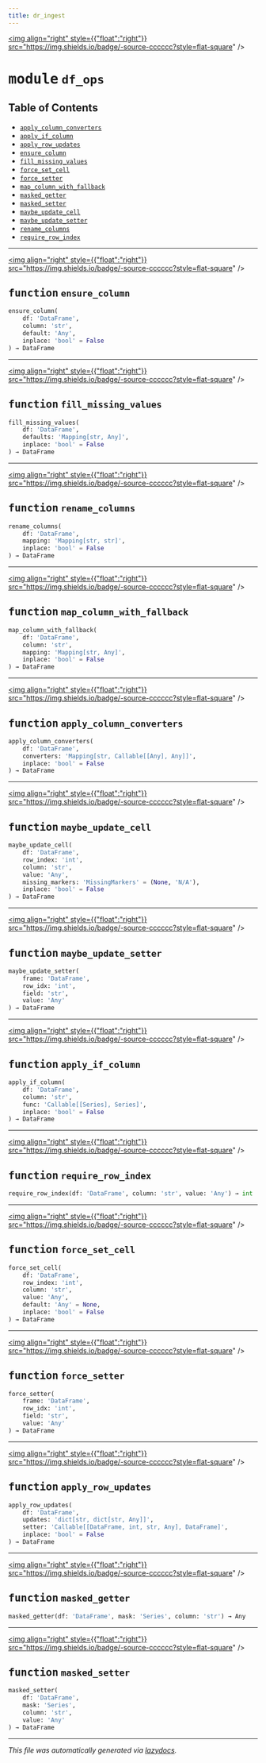 ```yaml
---
title: dr_ingest
---
```


<a href="https://github.com/drothermel/dr_ingest/blob/main/src/dr_ingest/df_ops.py"><img align="right" style={{"float":"right"}} src="https://img.shields.io/badge/-source-cccccc?style=flat-square" /></a>

# <kbd>module</kbd> `df_ops`



## Table of Contents
- [`apply_column_converters`](./dr_ingest.df_ops#function-apply-column-converters)
- [`apply_if_column`](./dr_ingest.df_ops#function-apply-if-column)
- [`apply_row_updates`](./dr_ingest.df_ops#function-apply-row-updates)
- [`ensure_column`](./dr_ingest.df_ops#function-ensure-column)
- [`fill_missing_values`](./dr_ingest.df_ops#function-fill-missing-values)
- [`force_set_cell`](./dr_ingest.df_ops#function-force-set-cell)
- [`force_setter`](./dr_ingest.df_ops#function-force-setter)
- [`map_column_with_fallback`](./dr_ingest.df_ops#function-map-column-with-fallback)
- [`masked_getter`](./dr_ingest.df_ops#function-masked-getter)
- [`masked_setter`](./dr_ingest.df_ops#function-masked-setter)
- [`maybe_update_cell`](./dr_ingest.df_ops#function-maybe-update-cell)
- [`maybe_update_setter`](./dr_ingest.df_ops#function-maybe-update-setter)
- [`rename_columns`](./dr_ingest.df_ops#function-rename-columns)
- [`require_row_index`](./dr_ingest.df_ops#function-require-row-index)



---

<a href="https://github.com/drothermel/dr_ingest/blob/main/src/dr_ingest/df_ops.py#L11"><img align="right" style={{"float":"right"}} src="https://img.shields.io/badge/-source-cccccc?style=flat-square" /></a>

## <kbd>function</kbd> `ensure_column`

```python
ensure_column(
    df: 'DataFrame',
    column: 'str',
    default: 'Any',
    inplace: 'bool' = False
) → DataFrame
```





---

<a href="https://github.com/drothermel/dr_ingest/blob/main/src/dr_ingest/df_ops.py#L28"><img align="right" style={{"float":"right"}} src="https://img.shields.io/badge/-source-cccccc?style=flat-square" /></a>

## <kbd>function</kbd> `fill_missing_values`

```python
fill_missing_values(
    df: 'DataFrame',
    defaults: 'Mapping[str, Any]',
    inplace: 'bool' = False
) → DataFrame
```





---

<a href="https://github.com/drothermel/dr_ingest/blob/main/src/dr_ingest/df_ops.py#L41"><img align="right" style={{"float":"right"}} src="https://img.shields.io/badge/-source-cccccc?style=flat-square" /></a>

## <kbd>function</kbd> `rename_columns`

```python
rename_columns(
    df: 'DataFrame',
    mapping: 'Mapping[str, str]',
    inplace: 'bool' = False
) → DataFrame
```





---

<a href="https://github.com/drothermel/dr_ingest/blob/main/src/dr_ingest/df_ops.py#L54"><img align="right" style={{"float":"right"}} src="https://img.shields.io/badge/-source-cccccc?style=flat-square" /></a>

## <kbd>function</kbd> `map_column_with_fallback`

```python
map_column_with_fallback(
    df: 'DataFrame',
    column: 'str',
    mapping: 'Mapping[str, Any]',
    inplace: 'bool' = False
) → DataFrame
```





---

<a href="https://github.com/drothermel/dr_ingest/blob/main/src/dr_ingest/df_ops.py#L75"><img align="right" style={{"float":"right"}} src="https://img.shields.io/badge/-source-cccccc?style=flat-square" /></a>

## <kbd>function</kbd> `apply_column_converters`

```python
apply_column_converters(
    df: 'DataFrame',
    converters: 'Mapping[str, Callable[[Any], Any]]',
    inplace: 'bool' = False
) → DataFrame
```





---

<a href="https://github.com/drothermel/dr_ingest/blob/main/src/dr_ingest/df_ops.py#L88"><img align="right" style={{"float":"right"}} src="https://img.shields.io/badge/-source-cccccc?style=flat-square" /></a>

## <kbd>function</kbd> `maybe_update_cell`

```python
maybe_update_cell(
    df: 'DataFrame',
    row_index: 'int',
    column: 'str',
    value: 'Any',
    missing_markers: 'MissingMarkers' = (None, 'N/A'),
    inplace: 'bool' = False
) → DataFrame
```





---

<a href="https://github.com/drothermel/dr_ingest/blob/main/src/dr_ingest/df_ops.py#L108"><img align="right" style={{"float":"right"}} src="https://img.shields.io/badge/-source-cccccc?style=flat-square" /></a>

## <kbd>function</kbd> `maybe_update_setter`

```python
maybe_update_setter(
    frame: 'DataFrame',
    row_idx: 'int',
    field: 'str',
    value: 'Any'
) → DataFrame
```





---

<a href="https://github.com/drothermel/dr_ingest/blob/main/src/dr_ingest/df_ops.py#L116"><img align="right" style={{"float":"right"}} src="https://img.shields.io/badge/-source-cccccc?style=flat-square" /></a>

## <kbd>function</kbd> `apply_if_column`

```python
apply_if_column(
    df: 'DataFrame',
    column: 'str',
    func: 'Callable[[Series], Series]',
    inplace: 'bool' = False
) → DataFrame
```





---

<a href="https://github.com/drothermel/dr_ingest/blob/main/src/dr_ingest/df_ops.py#L131"><img align="right" style={{"float":"right"}} src="https://img.shields.io/badge/-source-cccccc?style=flat-square" /></a>

## <kbd>function</kbd> `require_row_index`

```python
require_row_index(df: 'DataFrame', column: 'str', value: 'Any') → int
```





---

<a href="https://github.com/drothermel/dr_ingest/blob/main/src/dr_ingest/df_ops.py#L144"><img align="right" style={{"float":"right"}} src="https://img.shields.io/badge/-source-cccccc?style=flat-square" /></a>

## <kbd>function</kbd> `force_set_cell`

```python
force_set_cell(
    df: 'DataFrame',
    row_index: 'int',
    column: 'str',
    value: 'Any',
    default: 'Any' = None,
    inplace: 'bool' = False
) → DataFrame
```





---

<a href="https://github.com/drothermel/dr_ingest/blob/main/src/dr_ingest/df_ops.py#L159"><img align="right" style={{"float":"right"}} src="https://img.shields.io/badge/-source-cccccc?style=flat-square" /></a>

## <kbd>function</kbd> `force_setter`

```python
force_setter(
    frame: 'DataFrame',
    row_idx: 'int',
    field: 'str',
    value: 'Any'
) → DataFrame
```





---

<a href="https://github.com/drothermel/dr_ingest/blob/main/src/dr_ingest/df_ops.py#L165"><img align="right" style={{"float":"right"}} src="https://img.shields.io/badge/-source-cccccc?style=flat-square" /></a>

## <kbd>function</kbd> `apply_row_updates`

```python
apply_row_updates(
    df: 'DataFrame',
    updates: 'dict[str, dict[str, Any]]',
    setter: 'Callable[[DataFrame, int, str, Any], DataFrame]',
    inplace: 'bool' = False
) → DataFrame
```





---

<a href="https://github.com/drothermel/dr_ingest/blob/main/src/dr_ingest/df_ops.py#L185"><img align="right" style={{"float":"right"}} src="https://img.shields.io/badge/-source-cccccc?style=flat-square" /></a>

## <kbd>function</kbd> `masked_getter`

```python
masked_getter(df: 'DataFrame', mask: 'Series', column: 'str') → Any
```





---

<a href="https://github.com/drothermel/dr_ingest/blob/main/src/dr_ingest/df_ops.py#L195"><img align="right" style={{"float":"right"}} src="https://img.shields.io/badge/-source-cccccc?style=flat-square" /></a>

## <kbd>function</kbd> `masked_setter`

```python
masked_setter(
    df: 'DataFrame',
    mask: 'Series',
    column: 'str',
    value: 'Any'
) → DataFrame
```







---

_This file was automatically generated via [lazydocs](https://github.com/ml-tooling/lazydocs)._
